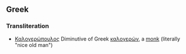 ==Greek==

===Transliteration===
*[[Καλογερώπουλος]] Diminutive of Greek [[καλογερών]], a [[monk]] (literally "nice old man")